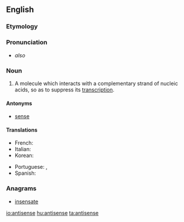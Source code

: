 ==English==

===Etymology===
{{prefix|anti|sense|lang=en}}

===Pronunciation===
* {{IPA|æntaɪsɛns|lang=en}} ''also'' {{IPAchar|æntisɛns}}

===Noun===
{{en-noun}}

# {{context|genetics|lang=en}} A molecule which interacts with a complementary strand of nucleic acids, so as to suppress its [[transcription]].

====Antonyms====
* {{sense|genetics}} [[sense]]

====Translations====
{{trans-top|a molecule which suppresses transcription}}
* French: {{t|fr|antisens}}
* Italian: {{t|it|antisenso}}
* Korean: {{t|ko|안티센스|tr=antisenseu}}
{{trans-mid}}
* Portuguese: {{t|pt|anti-sentido}}, {{t|pt|sentido negativo}}
* Spanish: {{t|es|antisentido|m}}
{{trans-bottom}}

===Anagrams===
* [[insensate#English|insensate]]

[[io:antisense]]
[[hu:antisense]]
[[ta:antisense]]